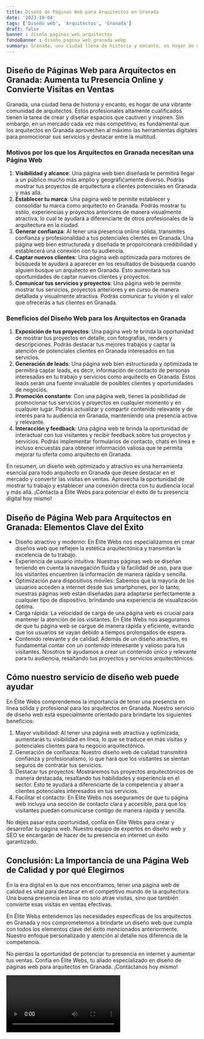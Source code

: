 ```yaml
---
title: Diseño de Páginas Web para Arquitectos en Granada
date: '2023-10-04'
tags: ['Diseño web', 'Arquitectos', 'Granada']
draft: false
banner : diseño_paginas_web_arquitectos
fondoBanner : diseño_pagina_web_granada.webp
summary: Granada, una ciudad llena de historia y encanto, es hogar de una vibrante comunidad de arquitectos. Estos profesionales altamente cualificados tienen la tarea de crear y diseñar espacios que cautiven y inspiren. Sin embargo, en un mercado cada vez más competitivo, es fundamental que los arquitectos en Granada aprovechen al máximo las herramientas digitales para promocionar sus servicios y destacar entre la multitud.
---
```


## Diseño de Páginas Web para Arquitectos en Granada: Aumenta tu Presencia Online y Convierte Visitas en Ventas

Granada, una ciudad llena de historia y encanto, es hogar de una vibrante comunidad de arquitectos. Estos profesionales altamente cualificados tienen la tarea de crear y diseñar espacios que cautiven y inspiren. Sin embargo, en un mercado cada vez más competitivo, es fundamental que los arquitectos en Granada aprovechen al máximo las herramientas digitales para promocionar sus servicios y destacar entre la multitud.

### Motivos por los que los Arquitectos en Granada necesitan una Página Web

1. **Visibilidad y alcance**: Una página web bien diseñada te permitirá llegar a un público mucho más amplio y geográficamente diverso. Podrás mostrar tus proyectos de arquitectura a clientes potenciales en Granada y más allá.
2. **Establecer tu marca**: Una página web te permite establecer y consolidar tu marca como arquitecto en Granada. Podrás mostrar tu estilo, experiencias y proyectos anteriores de manera visualmente atractiva, lo cual te ayudará a diferenciarte de otros profesionales de la arquitectura en la ciudad.
3. **Generar confianza**: Al tener una presencia online sólida, transmites confianza y profesionalidad a tus potenciales clientes en Granada. Una página web bien estructurada y diseñada te proporcionará credibilidad y establecerá una conexión con tu audiencia.
4. **Captar nuevos clientes**: Una página web optimizada para motores de búsqueda te ayudará a aparecer en los resultados de búsqueda cuando alguien busque un arquitecto en Granada. Esto aumentará tus oportunidades de captar nuevos clientes y proyectos.
5. **Comunicar tus servicios y proyectos**: Una página web te permite mostrar tus servicios, proyectos anteriores y en curso de manera detallada y visualmente atractiva. Podrás comunicar tu visión y el valor que ofrecerás a tus clientes en Granada.

### Beneficios del Diseño Web para los Arquitectos en Granada

1. **Exposición de tus proyectos**: Una página web te brinda la oportunidad de mostrar tus proyectos en detalle, con fotografías, renders y descripciones. Podrás destacar tus mejores trabajos y captar la atención de potenciales clientes en Granada interesados en tus servicios.
2. **Generación de leads**: Una página web bien estructurada y optimizada te permitirá captar leads, es decir, información de contacto de personas interesadas en tu trabajo y servicios como arquitecto en Granada. Estos leads serán una fuente invaluable de posibles clientes y oportunidades de negocios.
3. **Promoción constante**: Con una página web, tienes la posibilidad de promocionar tus servicios y proyectos en cualquier momento y en cualquier lugar. Podrás actualizar y compartir contenido relevante y de interés para tu audiencia en Granada, manteniendo una presencia activa y relevante.
4. **Interacción y feedback**: Una página web te brinda la oportunidad de interactuar con tus visitantes y recibir feedback sobre tus proyectos y servicios. Podrás implementar formularios de contacto, chats en línea e incluso encuestas para obtener información valiosa que te permita mejorar tu oferta como arquitecto en Granada.

En resumen, un diseño web optimizado y atractivo es una herramienta esencial para todo arquitecto en Granada que desee destacar en el mercado y convertir las visitas en ventas. Aprovecha la oportunidad de mostrar tu trabajo y establecer una conexión directa con tu audiencia local y más allá. ¡Contacta a Élite Webs para potenciar el éxito de tu presencia digital hoy mismo!

<GifSeo />

<Cta />

## Diseño de Página Web para Arquitectos en Granada: Elementos Clave del Éxito

- Diseño atractivo y moderno: En Élite Webs nos especializamos en crear diseños web que reflejen la estética arquitectónica y transmitan la excelencia de tu trabajo.
- Experiencia de usuario intuitiva: Nuestras páginas web se diseñan teniendo en cuenta la navegación fluida y la facilidad de uso, para que los visitantes encuentren la información de manera rápida y sencilla.
- Optimización para dispositivos móviles: Sabemos que la mayoría de los usuarios acceden a internet desde sus smartphones, por lo tanto, nuestras páginas web están diseñadas para adaptarse perfectamente a cualquier tipo de dispositivo, brindando una experiencia de visualización óptima.
- Carga rápida: La velocidad de carga de una página web es crucial para mantener la atención de los visitantes. En Élite Webs nos aseguramos de que tu página web se cargue de manera rápida y eficiente, evitando que los usuarios se vayan debido a tiempos prolongados de espera.
- Contenido relevante y de calidad: Además de un diseño atractivo, es fundamental contar con un contenido interesante y valioso para tus visitantes. Nosotros te ayudamos a crear un contenido único y relevante para tu audiencia, resaltando tus proyectos y servicios arquitectónicos.

## Cómo nuestro servicio de diseño web puede ayudar

En Élite Webs comprendemos la importancia de tener una presencia en línea sólida y profesional para los arquitectos en Granada. Nuestro servicio de diseño web está especialmente orientado para brindarte los siguientes beneficios:

1. Mayor visibilidad: Al tener una página web atractiva y optimizada, aumentarás tu visibilidad en línea, lo que se traduce en más visitas y potenciales clientes para tu negocio arquitectónico.
2. Generación de confianza: Nuestro diseño web de calidad transmitirá confianza y profesionalismo, lo que hará que los visitantes se sientan seguros de contratar tus servicios.
3. Destacar tus proyectos: Mostraremos tus proyectos arquitectónicos de manera destacada, resaltando tus habilidades y experiencia en el sector. Esto te ayudará a diferenciarte de la competencia y atraer a clientes potenciales interesados en tus servicios.
4. Facilitar el contacto: En Élite Webs nos aseguramos de que tu página web incluya una sección de contacto clara y accesible, para que los visitantes puedan comunicarse contigo de manera rápida y sencilla.

No dejes pasar esta oportunidad, confía en Élite Webs para crear y desarrollar tu página web. Nuestro equipo de expertos en diseño web y SEO se encargarán de hacer de tu presencia en internet un éxito garantizado.

## Conclusión: La Importancia de una Página Web de Calidad y por qué Elegirnos

En la era digital en la que nos encontramos, tener una página web de calidad es vital para destacar en el competitivo mundo de la arquitectura. Una buena presencia en línea no solo atrae visitas, sino que también convierte esas visitas en ventas efectivas.

En Élite Webs entendemos las necesidades específicas de los arquitectos en Granada y nos comprometemos a brindarte un diseño web que cumpla con todos los elementos clave del éxito mencionados anteriormente. Nuestro enfoque personalizado y atención al detalle nos diferencia de la competencia.

No pierdas la oportunidad de potenciar tu presencia en internet y aumentar tus ventas. Confía en Élite Webs, tu aliado especializado en diseño de páginas web para arquitectos en Granada. ¡Contáctanos hoy mismo!

<Video />

<CtaBot job='Arquitectos' city='Granada'/>

<Gmaps query='Granada+españa+maps' />